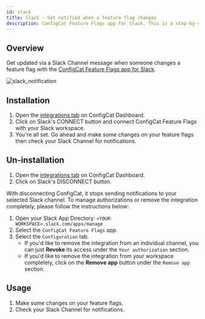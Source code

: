 ```yaml
---
id: slack
title: Slack - Get notified when a feature flag changes
description: ConfigCat Feature Flags app for Slack. This is a step-by-step guide on how to connect the ConfigCat feature flag service to Slack.
---
```


## Overview

Get updated via a Slack Channel message when someone changes a feature flag with the <a href="https://configcat.slack.com/apps/A011CN2QZJB-configcat-feature-flags" target="_blank">ConfigCat Feature Flags app for Slack</a>.

<img src="/docs/assets/slack/notification.png" className="zoomable" alt="slack_notification" />

## Installation

1. Open the <a href="https://app.configcat.com/product/integrations" target="_blank">integrations tab</a> on ConfigCat Dashboard.
1. Click on Slack's CONNECT button and connect ConfigCat Feature Flags with your Slack workspace.
1. You're all set. Go ahead and make some changes on your feature flags then check your Slack Channel for notifications.

## Un-installation

1. Open the <a href="https://app.configcat.com/product/integrations" target="_blank">integrations tab</a> on ConfigCat Dashboard.
1. Click on Slack's DISCONNECT button.

With disconnecting ConfigCat, it stops sending notifications to your selected Slack channel. To manage authorizations or remove the integration completely, please follow the instructions below:

1. Open your Slack App Directory: `<YOUR-WORKSPACE>.slack.com/apps/manage`
2. Select the `ConfigCat Feature Flags` app.
3. Select the `Configuration` tab.
   - If you'd like to remove the integration from an individual channel, you can just **Revoke** its access under the `Your authorization` section.
   - If you'd like to remove the integration from your workspace completely, click on the **Remove app** button under the `Remove app` section.

## Usage

1. Make some changes on your feature flags.
1. Check your Slack Channel for notifications.
